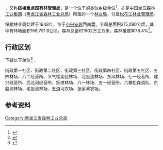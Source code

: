 {{中国乡级行政区|23/12/26/404/000
|行政区全称           = {{PAGENAMEBASE}}
|上级行政区           = [[中国龙江森林工业集团|中国龙江森林工业集团]]<br>[[黑龙江省森林工业总局|黑龙江省森林工业总局]][[松花江林业管理局|松花江林业管理局]]
|政府驻地             = [[绥棱县|绥棱县]][[绥棱镇|绥棱镇]]
}}

'''{{PAGENAMEBASE}}'''，又称'''绥棱重点国有林管理局'''，是一个位于{{PRC admin/fullname|23/12/26/404/000|3}}的[[类似乡级单位|类似乡级单位]]<ref>{{PRC admin/ref sgc|{{PRC admin/parent|23/12/26/404/000}}}}</ref>，亦是[[中国龙江森林工业集团|中国龙江森林工业集团]]（[[黑龙江省森林工业总局|黑龙江省森林工业总局]]）所属的一个[[林业局|林业局]]，分属[[松花江林业管理局|松花江林业管理局]]。

绥棱林业局始建于1948年，位于[[小兴安岭|小兴安岭]]西南麓。全局总面积215,090公顷，其中有林地面积166,791.8公顷，森林总蓄积1602万立方米，森林覆被率78.4%<ref>{{cite web |title=绥林概况 |url=http://www.slwhw.com/index.php?p=about1&lanmu=3&id=1 |website=黑龙江省绥棱林业局 |accessdate=2020-08-28 |archive-date=2019-03-07 |archive-url=https://web.archive.org/web/20190307213323/http://slwhw.com/index.php?p=about1&lanmu=3&id=1 |dead-url=no }}</ref>。

== 行政区划 ==
{{PAGENAMEBASE}}下辖以下单位<ref>{{PRC admin/ref sgc|23/12/26/404/000}}</ref>：

街政第一社区、街政第二社区、街政第三社区、街政第四社区、街政第五社区、五四林场、八二经营所、义气松实验林场、北股流林场、东风林场、七一经营所、建兴经营所、西北河经营所、跃进林场、八一林场、五一经营所、六棵松森调队、东股流林场、老股流林场、五道河农场、张家湾农场。

== 参考资料 ==
{{reflist}}

{{黑龙江行政区划小作品}}
{{PRC admin/navcat|23/12/26/404/000}}
{{中华人民共和国林业区划|龙}}

[[Category:黑龙江省森林工业总局|Category:黑龙江省森林工业总局]]